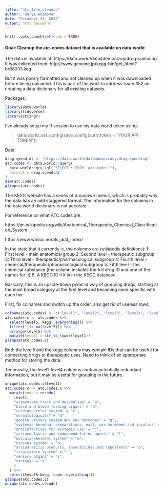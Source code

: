 ```yaml
---
title: "atc_file_cleanup"
author: "Darya Akimova"
date: "December 23, 2017"
output: html_document
---
```


```r
knitr::opts_chunk$set(echo = TRUE)
```

#### Goal: Cleanup the atc-codes dataset that is available on data.world

The data is available at: https://data.world/data4democracy/drug-spending
It was collected from: http://www.genome.jp/kegg-bin/get_htext?br08303.keg

But it was poorly formatted and not cleaned up when it was downloaded before being uploaded. This is part of the work to address Issue #52 on creating a data dictionary for all existing datasets.

Packages:

```r
library(data.world)
library(tidyverse)
library(stringr)
```

I've already setup my R session to use my data.world token using: 

> data.world::set_config(save_config(auth_token = "YOUR API TOKEN"))

Data: 

```r
drug.spend.ds <- "https://data.world/data4democracy/drug-spending"
atc.codes <- data.world::query(
  data.world::qry_sql("SELECT * FROM `atc-codes`"),
  dataset = drug.spend.ds 
)
dim(atc.codes)
glimpse(atc.codes)
```

The KEGG website has a series of dropdown menus, which is probably why the data has an odd staggered format. The information for the columns in the data.world dictionary is not accurate. 

For reference on what ATC codes are:

https://en.wikipedia.org/wiki/Anatomical_Therapeutic_Chemical_Classification_System

https://www.whocc.no/atc_ddd_index/

In the state that it currently is, the columns are (wikipedia definitions):
1: First level - main anatomical group
2: Second level - therapeutic subgroup
3: Third level - therapeutic/pharmacological subgroup
4: Fourth level - chemical/therapeutic/pharmacological subgroup
5: Fifth level - the chemical substance (the column includes the full drug ID and one of the names for it)
6: A KEGG ID if it is in the KEGG database

Basically, this is an upside-down pyramid way of grouping drugs, starting at the most broad category at the first level and becoming more specific with each tier.

First, fix colnames and switch up the order, also get rid of useless rows:
```r
colnames(atc.codes) <- c("level1", "level2", "level3", "level4", "level5", "kegg")
atc.codes.c <- atc.codes %>% 
  select(level5, kegg, everything()) %>% 
  filter(!(is.na(level5))) %>% 
  arrange(level5) %>% 
  mutate(level1 = str_to_lower(level1))
glimpse(atc.codes.c)
```

Both the level5 and the kegg columns may contain IDs that can be useful for connecting drugs to therapeutic uses. Need to think of an appropriate method for storing the data. 

Technically, the level1-level4 columns contain potentially redundant information, but it may be useful for grouping in the future. 

```r
unique(atc.codes.c$level1)
atc.codes.c <- atc.codes.c %>% 
  mutate(code = recode(
    level1,
    "alimentary tract and metabolism" = "a",
    "blood and blood forming organs" = "b",
    "cardiovascular system" = "c",
    "dermatologicals" = "d",
    "genito urinary system and sex hormones" = "g",
    "systemic hormonal preparations, excl. sex hormones and insulins" = "h",
    "antiinfectives for systemic use" = "j",
    "antineoplastic and immunomodulating agents" = "l",
    "musculo-skeletal system" = "m",
    "nervous system" = "n",
    "antiparasitic products, insecticides and repellents" = "p",
    "respiratory system" = "r",
    "sensory organs" = "s",
    "various" = "v"
    )
  ) %>% 
  select(level5:kegg, code, everything())
glimpse(atc.codes.c)
unique(atc.codes.c$code)
```

